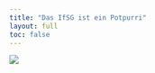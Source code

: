 ```yaml
---
title: "Das IfSG ist ein Potpurri"
layout: full
toc: false
---
```

::: {.column-page}
![](images/ifsg-overview.jpg) 
:::

